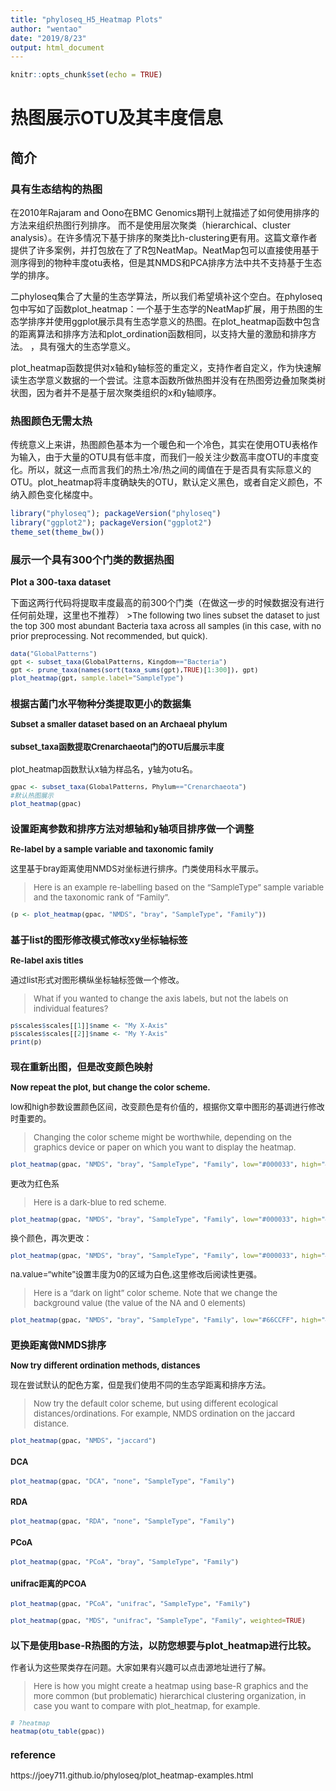 ---
title: "phyloseq_H5_Heatmap Plots"
author: "wentao"
date: "2019/8/23"
output: html_document
---

```{r setup, include=FALSE}
knitr::opts_chunk$set(echo = TRUE)
```

# 热图展示OTU及其丰度信息
## 简介
### 具有生态结构的热图
在2010年Rajaram and Oono在BMC Genomics期刊上就描述了如何使用排序的方法来组织热图行列排序。
而不是使用层次聚类（hierarchical、cluster analysis）。在许多情况下基于排序的聚类比h-clustering更有用。这篇文章作者提供了许多案例，并打包放在了了R包NeatMap。NeatMap包可以直接使用基于测序得到的物种丰度otu表格，但是其NMDS和PCA排序方法中共不支持基于生态学的排序。

二phyloseq集合了大量的生态学算法，所以我们希望填补这个空白。在phyloseq包中写如了函数plot_heatmap：一个基于生态学的NeatMap扩展，用于热图的生态学排序并使用ggplot展示具有生态学意义的热图。在plot_heatmap函数中包含的距离算法和排序方法和plot_ordination函数相同，以支持大量的激励和排序方法。
，具有强大的生态学意义。

plot_heatmap函数提供对x轴和y轴标签的重定义，支持作者自定义，作为快速解读生态学意义数据的一个尝试。注意本函数所做热图并没有在热图旁边叠加聚类树状图，因为者并不是基于层次聚类组织的x和y轴顺序。

### 热图颜色无需太热
传统意义上来讲，热图颜色基本为一个暖色和一个冷色，其实在使用OTU表格作为输入，由于大量的OTU具有低丰度，而我们一般关注少数高丰度OTU的丰度变化。所以，就这一点而言我们的热土冷/热之间的阈值在于是否具有实际意义的OTU。plot_heatmap将丰度确缺失的OTU，默认定义黑色，或者自定义颜色，不纳入颜色变化梯度中。


```{R}
library("phyloseq"); packageVersion("phyloseq")
library("ggplot2"); packageVersion("ggplot2")
theme_set(theme_bw())
```

### 展示一个具有300个门类的数据热图
**Plot a 300-taxa dataset**

下面这两行代码将提取丰度最高的前300个门类（在做这一步的时候数据没有进行任何前处理，这里也不推荐）
><font size=2>The following two lines subset the dataset to just the top 300 most abundant Bacteria taxa across all samples (in this case, with no prior preprocessing. Not recommended, but quick).


```{R}
data("GlobalPatterns")
gpt <- subset_taxa(GlobalPatterns, Kingdom=="Bacteria")
gpt <- prune_taxa(names(sort(taxa_sums(gpt),TRUE)[1:300]), gpt)
plot_heatmap(gpt, sample.label="SampleType")
```

### 根据古菌门水平物种分类提取更小的数据集
**Subset a smaller dataset based on an Archaeal phylum**

#### subset_taxa函数提取Crenarchaeota门的OTU后展示丰度
plot_heatmap函数默认x轴为样品名，y轴为otu名。

```{R}
gpac <- subset_taxa(GlobalPatterns, Phylum=="Crenarchaeota")
#默认热图展示
plot_heatmap(gpac)
```

### 设置距离参数和排序方法对想轴和y轴项目排序做一个调整
**Re-label by a sample variable and taxonomic family**

这里基于bray距离使用NMDS对坐标进行排序。门类使用科水平展示。


><font size=2>Here is an example re-labelling based on the “SampleType” sample variable and the taxonomic rank of “Family”.

```{R}

(p <- plot_heatmap(gpac, "NMDS", "bray", "SampleType", "Family"))
```
### 基于list的图形修改模式修改xy坐标轴标签
**Re-label axis titles**

通过list形式对图形横纵坐标轴标签做一个修改。

><font size=2>What if you wanted to change the axis labels, but not the labels on individual features?

```{R}
p$scales$scales[[1]]$name <- "My X-Axis"
p$scales$scales[[2]]$name <- "My Y-Axis"
print(p)
```
### 现在重新出图，但是改变颜色映射
**Now repeat the plot, but change the color scheme.**

low和high参数设置颜色区间，改变颜色是有价值的，根据你文章中图形的基调进行修改时重要的。

><font size=2>Changing the color scheme might be worthwhile, depending on the graphics device or paper on which you want to display the heatmap.

```{R}
plot_heatmap(gpac, "NMDS", "bray", "SampleType", "Family", low="#000033", high="#CCFF66")
```

更改为红色系

><font size=2>Here is a dark-blue to red scheme.

```{R}
plot_heatmap(gpac, "NMDS", "bray", "SampleType", "Family", low="#000033", high="#FF3300")
```
换个颜色，再次更改：

```{R}
plot_heatmap(gpac, "NMDS", "bray", "SampleType", "Family", low="#000033", high="#66CCFF")
```

na.value="white"设置丰度为0的区域为白色,这里修改后阅读性更强。

><font size=2>Here is a “dark on light” color scheme. Note that we change the background value (the value of the NA and 0 elements)

```{R}
plot_heatmap(gpac, "NMDS", "bray", "SampleType", "Family", low="#66CCFF", high="#000033", na.value="white")
```
### 更换距离做NMDS排序
**Now try different ordination methods, distances**

现在尝试默认的配色方案，但是我们使用不同的生态学距离和排序方法。

><font size=2>Now try the default color scheme, but using different ecological distances/ordinations. For example, NMDS ordination on the jaccard distance.

```{R}
plot_heatmap(gpac, "NMDS", "jaccard")
```
#### DCA
```{R}
plot_heatmap(gpac, "DCA", "none", "SampleType", "Family")
```
#### RDA
```{R}
plot_heatmap(gpac, "RDA", "none", "SampleType", "Family")
```
#### PCoA
```{R}
plot_heatmap(gpac, "PCoA", "bray", "SampleType", "Family")
```
#### unifrac距离的PCOA
```{R}
plot_heatmap(gpac, "PCoA", "unifrac", "SampleType", "Family")
```

```{R}
plot_heatmap(gpac, "MDS", "unifrac", "SampleType", "Family", weighted=TRUE)
```

### 以下是使用base-R热图的方法，以防您想要与plot_heatmap进行比较。
作者认为这些聚类存在问题。大家如果有兴趣可以点击源地址进行了解。

><font size=2>Here is how you might create a heatmap using base-R graphics and the more common (but problematic) hierarchical clustering organization, in case you want to compare with plot_heatmap, for example.
```{R}
# ?heatmap
heatmap(otu_table(gpac))
```

### reference
https://joey711.github.io/phyloseq/plot_heatmap-examples.html
